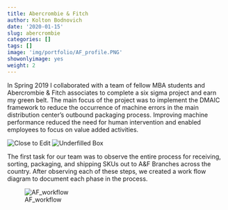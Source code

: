 ```yaml
---
title: Abercrombie & Fitch 
author: Kolton Bodnovich
date: '2020-01-15'
slug: abercrombie
categories: []
tags: []
image: 'img/portfolio/AF_profile.PNG'
showonlyimage: yes
weight: 2
---
```

In Spring 2019 I collaborated with a team of fellow MBA students and Abercrombie & Fitch associates to complete a six sigma project and earn my green belt. The main focus of the project was to implement the DMAIC framework to reduce the occurrence of machine errors in the main distribution center's outbound packaging process. Improving machine performance reduced the need for human intervention and enabled employees to focus on value added activities.

![Close to Edit][1]
![Underfilled Box][2]

The first task for our team was to observe the entire process for receiving, sorting, packaging, and shipping SKUs out to A&F Branches across the country. After observing each of these steps, we created a work flow diagram to document each phase in the process. 

![AF_workflow][3]

[1]: /img/portfolio/AF_CTE.jpg
[2]: /img/portfolio/AF_underfill.jpg
[3]: /img/portfolio/AF_WorkFlow.PNG
